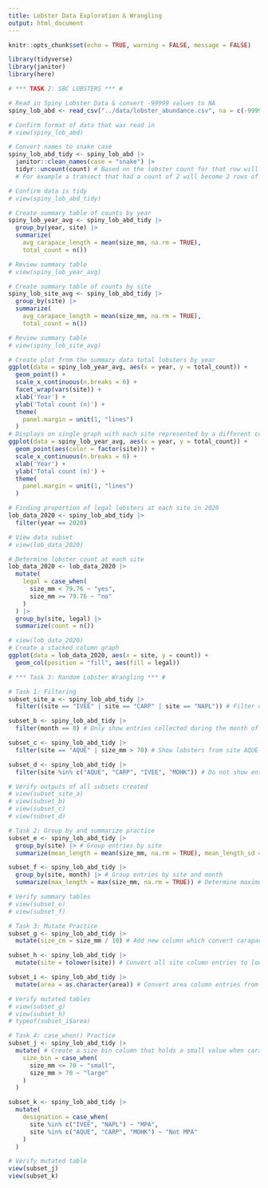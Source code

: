 ```yaml
---
title: Lobster Data Exploration & Wrangling
output: html_document
---
```


```r
knitr::opts_chunk$set(echo = TRUE, warning = FALSE, message = FALSE)

library(tidyverse)
library(janitor)
library(here)
```


```r
# *** TASK 2: SBC LOBSTERS *** #

# Read in Spiny Lobster Data & convert -99999 values to NA
spiny_lob_abd <- read_csv("../data/lobster_abundance.csv", na = c(-99999, ""))

# Confirm format of data that was read in
# view(spiny_lob_abd)

# Convert names to snake case
spiny_lob_abd_tidy <- spiny_lob_abd |>
  janitor::clean_names(case = "snake") |>
  tidyr::uncount(count) # Based on the lobster count for that row will duplicate the entry to match the count
  # For example a transect that had a count of 2 will become 2 rows of matching data without the count column

# Confirm data is tidy
# view(spiny_lob_abd_tidy)

# Create summary table of counts by year
spiny_lob_year_avg <- spiny_lob_abd_tidy |>
  group_by(year, site) |>
  summarize(
    avg_carapace_length = mean(size_mm, na.rm = TRUE), 
    total_count = n())

# Review summary table
# view(spiny_lob_year_avg)

# Create summary table of counts by site
spiny_lob_site_avg <- spiny_lob_abd_tidy |>
  group_by(site) |>
  summarize(
    avg_carapace_length = mean(size_mm, na.rm = TRUE), 
    total_count = n())

# Review summary table
# view(spiny_lob_site_avg)

# Create plot from the summary data total lobsters by year
ggplot(data = spiny_lob_year_avg, aes(x = year, y = total_count)) +
  geom_point() +
  scale_x_continuous(n.breaks = 6) + 
  facet_wrap(vars(site)) + 
  xlab('Year') +
  ylab('Total count (n)') +
  theme(
    panel.margin = unit(1, "lines")
  )
# Displays on single graph with each site represented by a different color
ggplot(data = spiny_lob_year_avg, aes(x = year, y = total_count)) +
  geom_point(aes(color = factor(site))) +
  scale_x_continuous(n.breaks = 6) + 
  xlab('Year') +
  ylab('Total count (n)') +
  theme(
    panel.margin = unit(1, "lines")
  )

# Finding proportion of legal lobsters at each site in 2020
lob_data_2020 <- spiny_lob_abd_tidy |>
  filter(year == 2020)

# View data subset
# view(lob_data_2020)

# Determine lobster count at each site
lob_data_2020 <- lob_data_2020 |>
  mutate(
    legal = case_when(
      size_mm < 79.76 ~ "yes",
      size_mm >= 79.76 ~ "no"
    )
  ) |>
  group_by(site, legal) |>
  summarize(count = n())

# view(lob_data_2020)
# Create a stacked column graph
ggplot(data = lob_data_2020, aes(x = site, y = count)) +
  geom_col(position = "fill", aes(fill = legal))

# *** Task 3: Random Lobster Wrangling *** #

# Task 1: Filtering
subset_site_a <- spiny_lob_abd_tidy |>
  filter((site == "IVEE" | site == "CARP" | site == "NAPL")) # Filter data to only include from 3 sites & collection month equals August

subset_b <- spiny_lob_abd_tidy |>
  filter(month == 8) # Only show entries collected during the month of August

subset_c <- spiny_lob_abd_tidy |>
  filter(site == "AQUE" | size_mm > 70) # Show lobsters from site AQUE or individuals greater than 70mm in length

subset_d <- spiny_lob_abd_tidy |>
  filter(site %in% c("AQUE", "CARP", "IVEE", "MOHK")) # Do not show entries from the Naples Site

# Verify outputs of all subsets created
# view(subset_site_a)
# view(subset_b)
# view(subset_c)
# view(subset_d)

# Task 2: Group by and summarize practice
subset_e <- spiny_lob_abd_tidy |> 
  group_by(site) |> # Group entries by site
  summarize(mean_length = mean(size_mm, na.rm = TRUE), mean_length_sd = sd(size_mm, na.rm = TRUE)) # Determine avg carapace length and the associated standard deviation

subset_f <- spiny_lob_abd_tidy |>
  group_by(site, month) |> # Group entries by site and month
  summarize(max_length = max(size_mm, na.rm = TRUE)) # Determine maximum carapace length in each group

# Verify summary tables
# view(subset_e)
# view(subset_f)

# Task 3: Mutate Practice
subset_g <- spiny_lob_abd_tidy |>
  mutate(size_cm = size_mm / 10) # Add new column which convert carapace size to centimeters

subset_h <- spiny_lob_abd_tidy |>
  mutate(site = tolower(site)) # Convert all site column entries to lowercase

subset_i <- spiny_lob_abd_tidy |>
  mutate(area = as.character(area)) # Convert area column entries from numeric to character type

# Verify mutated tables
# view(subset_g)
# view(subset_h)
# typeof(subset_i$area)

# Task 4: case_when() Practice
subset_j <- spiny_lob_abd_tidy |>
  mutate( # Create a size bin column that holds a small value when carapace length is <= 70 and large when carapace length > 70
    size_bin = case_when(
      size_mm <= 70 ~ "small",
      size_mm > 70 ~ "large"
    )
  )

subset_k <- spiny_lob_abd_tidy |>
  mutate(
    designation = case_when(
      site %in% c("IVEE", "NAPL") ~ "MPA",
      site %in% c("AQUE", "CARP", "MOHK") ~ "Not MPA"
    )
  )

# Verify mutated table
view(subset_j)
view(subset_k)
```
